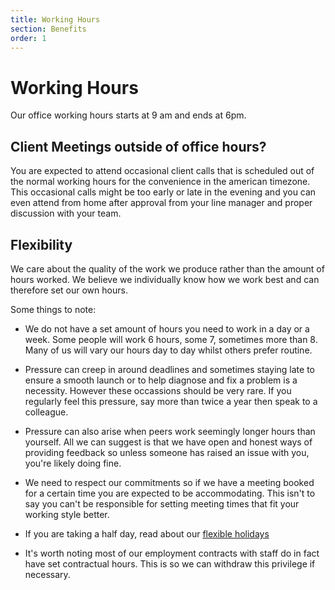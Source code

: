 ```yaml
---
title: Working Hours
section: Benefits
order: 1
---
```


# Working Hours

Our office working hours starts at 9 am and ends at 6pm.

## Client Meetings outside of office hours?

You are expected to attend occasional client calls that is scheduled out of the normal working hours for the convenience in the american timezone. 
This occasional calls might be too early or late in the evening and you can even attend from home after approval from your line manager and proper discussion with your team.

## Flexibility

We care about the quality of the work we produce rather than the amount of hours worked. We believe we individually know how we work best and can therefore set our own hours.

Some things to note:

 - We do not have a set amount of hours you need to work in a day or a week. Some people will work 6 hours, some 7, sometimes more than 8. Many of us will vary our hours day to day whilst others prefer routine.



 - Pressure can creep in around deadlines and sometimes staying late to ensure a smooth launch or to help diagnose and fix a problem is a necessity. However these occassions should be very rare. If you regularly feel this pressure, say more than twice a year then speak to a colleague.

 - Pressure can also arise when peers work seemingly longer hours than yourself. All we can suggest is that we have open and honest ways of providing feedback so unless someone has raised an issue with you, you're likely doing fine.

 - We need to respect our commitments so if we have a meeting booked for a certain time you are expected to be accommodating. This isn't to say you can't be responsible for setting meeting times that fit your working style better.


 - If you are taking a half day, read about our [flexible holidays](/docs/benefits/holidays/)

 - It's worth noting most of our employment contracts with staff do in fact have set contractual hours. This is so we can withdraw this privilege if necessary.
